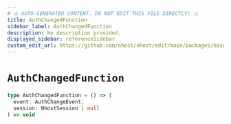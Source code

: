 ```yaml
---
# ⚠️ AUTO-GENERATED CONTENT. DO NOT EDIT THIS FILE DIRECTLY! ⚠️
title: AuthChangedFunction
sidebar_label: AuthChangedFunction
description: No description provided.
displayed_sidebar: referenceSidebar
custom_edit_url: https://github.com/nhost/nhost/edit/main/packages/hasura-auth-js/src/utils/types.ts#L118
---
```


# `AuthChangedFunction`

```ts
type AuthChangedFunction = () => (
  event: AuthChangeEvent,
  session: NhostSession | null
) => void
```
